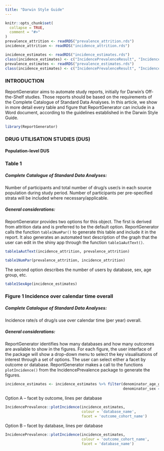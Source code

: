 ```yaml
---
title: "Darwin Style Guide"
---
```


```r
knitr::opts_chunk$set(
  collapse = TRUE,
  comment = "#>"
)
prevalence_attrition <- readRDS("prevalence_attrition.rds")
incidence_attrition <- readRDS("incidence_attrition.rds")

incidence_estimates <- readRDS("incidence_estimates.rds")
class(incidence_estimates) <- c("IncidencePrevalenceResult", "IncidenceResult", "tbl_df", "tbl", "data.frame")
prevalence_estimates <- readRDS("prevalence_estimates.rds")
class(incidence_estimates) <- c("IncidencePrevalenceResult", "IncidenceResult", "tbl_df", "tbl", "data.frame")
```

### INTRODUCTION

ReportGenerator aims to automate study reports, initially for Darwin's Off-the-Shelf studies. Those reports should be based on the requirements of the Complete Catalogue of Standard Data Analyses. In this article, we show in more detail every table and figure that ReportGenerator can include in a Word document, according to the guidelines established in the Darwin Style Guide. 

```r
library(ReportGenerator)
```

### DRUG UTILISATION STUDIES (DUS)

#### Population-level DUS

### Table 1

##### Complete Catalogue of Standard Data Analyses:

Number of participants and total number of drug/s user/s in each source population during study period. Number of participants per pre-specified strata will be included where necessary/applicable.

##### General considerations:

ReportGenerator provides two options for this object. The first is derived from attrition data and is preferred to be the default option. ReportGenerator calls the function `table1NumPar()` to generate this table and include it in the report. It also generates an automated text description of the graph that the user can edit in the shiny app through the function `table1aAutText()`.
```r
table1aAutText(incidence_attrition, prevalence_attrition)
```
```r
table1NumPar(prevalence_attrition, incidence_attrition)
```


The second option describes the number of users by database, sex, age group, etc.

```r
table1SexAge(incidence_estimates)
```

### Figure 1 Incidence over calendar time overall

##### Complete Catalogue of Standard Data Analyses:

Incidence rate/s of drug/s use over calendar time (per year) overall.

##### General considerations:

ReportGenerator identifies how many databases and how many outcomes are available to show in the figures. For each figure, the user interface of the package will show a drop-down menu to select the key visualisations of interest through a set of options. The user can select either a facet by outcome or database. ReportGenerator makes a call to the functions `plotIncidence()` from the IncidencePrevalence package to generate the figures.

```r
incidence_estimates <- incidence_estimates %>% filter(denominator_age_group == "18 to 99",
                                                      denominator_sex == "Both")
```

Option A – facet by outcome, lines per database

```r
IncidencePrevalence::plotIncidence(incidence_estimates, 
                                   colour = 'database_name', 
                                   facet = 'outcome_cohort_name')
```

Option B – facet by database, lines per database

```r
IncidencePrevalence::plotIncidence(incidence_estimates, 
                                   colour = 'outcome_cohort_name', 
                                   facet = 'database_name')
```
